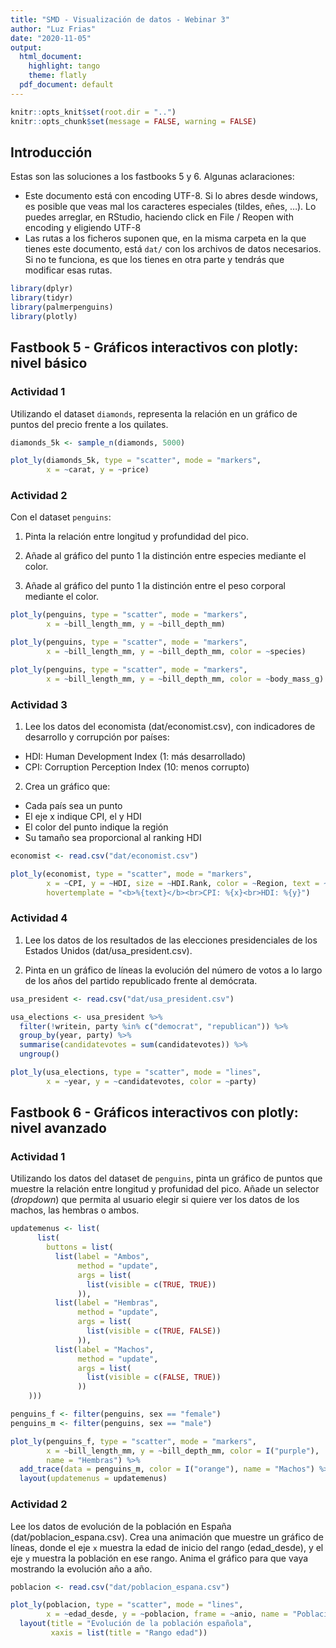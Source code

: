 ```yaml
---
title: "SMD - Visualización de datos - Webinar 3"
author: "Luz Frias"
date: "2020-11-05"
output:
  html_document:
    highlight: tango
    theme: flatly
  pdf_document: default
---
```


```r
knitr::opts_knit$set(root.dir = "..")
knitr::opts_chunk$set(message = FALSE, warning = FALSE)
```

## Introducción

Estas son las soluciones a los fastbooks 5 y 6. Algunas aclaraciones:

* Este documento está con encoding UTF-8. Si lo abres desde windows, es posible que veas mal los caracteres especiales (tildes, eñes, ...). Lo puedes arreglar, en RStudio, haciendo click en File / Reopen with encoding y eligiendo UTF-8
* Las rutas a los ficheros suponen que, en la misma carpeta en la que tienes este documento, está `dat/` con los archivos de datos necesarios. Si no te funciona, es que los tienes en otra parte y tendrás que modificar esas rutas.

```r
library(dplyr)
library(tidyr)
library(palmerpenguins)
library(plotly)
```

## Fastbook 5 - Gráficos interactivos con plotly: nivel básico

### Actividad 1

Utilizando el dataset `diamonds`, representa la relación en un gráfico de puntos del precio frente a los quilates.

```r
diamonds_5k <- sample_n(diamonds, 5000)

plot_ly(diamonds_5k, type = "scatter", mode = "markers",
        x = ~carat, y = ~price)
```

### Actividad 2

Con el dataset `penguins`:

1. Pinta la relación entre longitud y profundidad del pico.

2. Añade al gráfico del punto 1 la distinción entre especies mediante el color.

3. Añade al gráfico del punto 1 la distinción entre el peso corporal mediante el color.

```r
plot_ly(penguins, type = "scatter", mode = "markers",
        x = ~bill_length_mm, y = ~bill_depth_mm)
```

```r
plot_ly(penguins, type = "scatter", mode = "markers",
        x = ~bill_length_mm, y = ~bill_depth_mm, color = ~species)
```

```r
plot_ly(penguins, type = "scatter", mode = "markers",
        x = ~bill_length_mm, y = ~bill_depth_mm, color = ~body_mass_g)
```

### Actividad 3

1. Lee los datos del economista (dat/economist.csv), con indicadores de desarrollo y corrupción por países:

* HDI: Human Development Index (1: más desarrollado)
* CPI: Corruption Perception Index (10: menos corrupto)

2. Crea un gráfico que:

* Cada país sea un punto
* El eje x indique CPI, el y HDI
* El color del punto indique la región
* Su tamaño sea proporcional al ranking HDI

```r
economist <- read.csv("dat/economist.csv")

plot_ly(economist, type = "scatter", mode = "markers",
        x = ~CPI, y = ~HDI, size = ~HDI.Rank, color = ~Region, text = ~Country,
        hovertemplate = "<b>%{text}</b><br>CPI: %{x}<br>HDI: %{y}")
```

### Actividad 4

1. Lee los datos de los resultados de las elecciones presidenciales de los Estados Unidos (dat/usa_president.csv).

2. Pinta en un gráfico de líneas la evolución del número de votos a lo largo de los años del partido republicado frente al demócrata.

```r
usa_president <- read.csv("dat/usa_president.csv")

usa_elections <- usa_president %>%
  filter(!writein, party %in% c("democrat", "republican")) %>%
  group_by(year, party) %>%
  summarise(candidatevotes = sum(candidatevotes)) %>%
  ungroup()

plot_ly(usa_elections, type = "scatter", mode = "lines",
        x = ~year, y = ~candidatevotes, color = ~party)
```


## Fastbook 6 - Gráficos interactivos con plotly: nivel avanzado

### Actividad 1

Utilizando los datos del dataset de `penguins`, pinta un gráfico de puntos que muestre la relación entre longitud y profunidad del pico. Añade un selector (_dropdown_) que permita al usuario elegir si quiere ver los datos de los machos, las hembras o ambos.

```r
updatemenus <- list(
      list(
        buttons = list(
          list(label = "Ambos",
               method = "update",
               args = list(
                 list(visible = c(TRUE, TRUE))
               )),
          list(label = "Hembras",
               method = "update",
               args = list(
                 list(visible = c(TRUE, FALSE))
               )),
          list(label = "Machos",
               method = "update",
               args = list(
                 list(visible = c(FALSE, TRUE))
               ))
    )))

penguins_f <- filter(penguins, sex == "female")
penguins_m <- filter(penguins, sex == "male")

plot_ly(penguins_f, type = "scatter", mode = "markers",
        x = ~bill_length_mm, y = ~bill_depth_mm, color = I("purple"),
        name = "Hembras") %>%
  add_trace(data = penguins_m, color = I("orange"), name = "Machos") %>%
  layout(updatemenus = updatemenus)
```

### Actividad 2

Lee los datos de evolución de la población en España (dat/poblacion_espana.csv). Crea una animación que muestre un gráfico de líneas, donde el eje `x` muestra la edad de inicio del rango (edad_desde), y el eje `y` muestra la población en ese rango. Anima el gráfico para que vaya mostrando la evolución año a año.

```r
poblacion <- read.csv("dat/poblacion_espana.csv")

plot_ly(poblacion, type = "scatter", mode = "lines",
        x = ~edad_desde, y = ~poblacion, frame = ~anio, name = "Población") %>%
  layout(title = "Evolución de la población española",
         xaxis = list(title = "Rango edad"))
```


